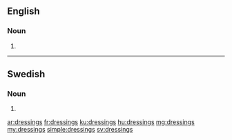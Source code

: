 ==English==

===Noun===
{{head|en|plural}}

# {{plural of|dressing|lang=en}}

----

==Swedish==

===Noun===
{{head|sv|noun form}}

# {{sv-noun-form-indef-gen|dressing}}

[[ar:dressings]]
[[fr:dressings]]
[[ku:dressings]]
[[hu:dressings]]
[[mg:dressings]]
[[my:dressings]]
[[simple:dressings]]
[[sv:dressings]]